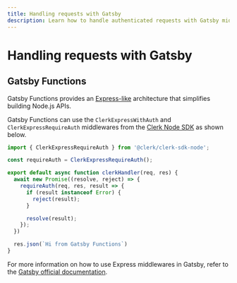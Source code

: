 ```yaml
---
title: Handling requests with Gatsby
description: Learn how to handle authenticated requests with Gatsby middleware using Clerk.
---
```


# Handling requests with Gatsby

## Gatsby Functions

Gatsby Functions provides an [Express-like](https://expressjs.com/) architecture that simplifies building Node.js APIs.

Gatsby Functions can use the `ClerkExpressWithAuth` and `ClerkExpressRequireAuth` middlewares from the [Clerk Node SDK](/docs/backend-requests/handling/nodejs) as shown below.

```js filename="src/api/clerk.js"
import { ClerkExpressRequireAuth } from '@clerk/clerk-sdk-node';

const requireAuth = ClerkExpressRequireAuth();

export default async function clerkHandler(req, res) {
  await new Promise((resolve, reject) => {
    requireAuth(req, res, result => {
      if (result instanceof Error) {
        reject(result);
      }

      resolve(result);
    });
  })

  res.json(`Hi from Gatsby Functions`)
}
```

For more information on how to use Express middlewares in Gatsby, refer to the [Gatsby official documentation](https://www.gatsbyjs.com/docs/reference/functions/middleware-and-helpers/#custom-middleware).
